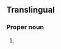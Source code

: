 ==Translingual==
{{rfi}}
{{wikipedia}}
{{wikispecies}}
===Proper noun===
{{taxoninfl|head=[[Philautus]] {{epilang|steineri||mul}}|i=1|g=m}}

# {{taxon|species|genus|Philautus|a [[frog]] [[endemic]] to [[Sri Lanka]]}}